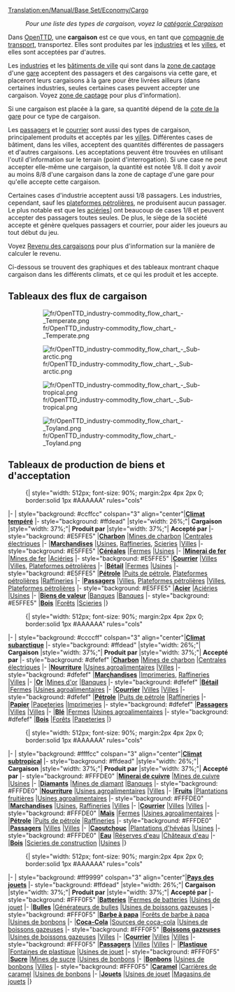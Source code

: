 [[Translation:en/Manual/Base Set/Economy/Cargo]]
{{fr/Table des matières}}
:''Pour une liste des types de cargaison, voyez la [[:Category:fr/Cargaison|catégorie Cargaison]]''

Dans [[fr/Manual/OpenTTD|OpenTTD]], une '''cargaison''' est ce que vous, en tant que [[fr/Manual/Compagnie de transport|compagnie de transport]], transportez. Elles sont produites par les [[fr/Manual/Base Set/Economy/Industries|industries]] et les [[fr/Manual/Ville|villes]], et elles sont acceptées par d'autres.

Les [[fr/Manual/Base Set/Economy/Industries|industries]] et les [[fr/Manual/Ville#Bâtiments de la ville|bâtiments de ville]] qui sont dans la [[fr/Manual/Zone de captage|zone de captage]] d'une [[fr/Manual/Gares|gare]] acceptent des passagers et des cargaisons via cette gare, et placeront leurs cargaisons à la gare pour être livrées ailleurs (dans certaines industries, seules certaines cases peuvent accepter une cargaison. Voyez [[fr/Manual/Zone de captage|zone de captage]] pour plus d'information).

Si une cargaison est placée à la gare, sa quantité dépend de la [[fr/Manual/Mécanique du jeu#Cote de gare|cote de la gare]] pour ce type de cargaison.

Les [[fr/Manual/Base Set/Economy/Passagers|passagers]] et le [[fr/Manual/Base Set/Economy/Courrier|courrier]] sont aussi des types de cargaison, principalement produits et acceptés par les [[fr/Manual/Ville|villes]]. Différentes cases de bâtiment, dans les villes, acceptent des quantités différentes de passagers et d'autres cargaisons. Les acceptations peuvent être trouvées en utilisant l'outil d'information sur le terrain (point d'interrogation). Si une case ne peut accepter elle-même une cargaison, la quantité est notée 1/8. Il doit y avoir au moins 8/8 d'une cargaison dans la zone de captage d'une gare pour qu'elle accepte cette cargaison.

Certaines cases d'industrie acceptent aussi 1/8 passagers. Les industries, cependant, sauf les [[fr/Manual/Base Set/Economy/Plateforme pétrolière|plateformes pétrolières]], ne produisent aucun passager. Le plus notable est que les [[fr/Manual/Base Set/Economy/Aciérie|aciéries]]] ont beaucoup de cases 1/8 et peuvent accepter des passagers toutes seules. De plus, le siège de la société accepte et génère quelques passagers et courrier, pour aider les joueurs au tout début du jeu.

Voyez [[fr/Manual/Base Set/Economy/Revenu de cargaison|Revenu des cargaisons]] pour plus d'information sur la manière de calculer le revenu.

Ci-dessous se trouvent des graphiques et des tableaux montrant chaque cargaison dans les différents climats, et ce qui les produit et les accepte.

==Tableaux des flux de cargaison==
:[[File:fr/OpenTTD industry-commodity flow chart - Temperate.png|border]]

:[[File:fr/OpenTTD industry-commodity flow chart - Sub-arctic.png|border]]

:[[File:fr/OpenTTD industry-commodity flow chart - Sub-tropical.png|border]]

:[[File:fr/OpenTTD industry-commodity flow chart - Toyland.png|border]]

==Tableaux de production de biens et d'acceptation==
:{| {{en/Wikitable}} style="width: 512px; font-size: 90%; margin:2px 4px 2px 0; border:solid 1px #AAAAAA" rules="cols"
|- 
| style="background: #ccffcc" colspan="3" align="center"|'''[[fr/Manual/Climat#Tempéré|Climat tempéré]]'''
|- style="background: #ffdead"
|style="width: 26%;"| '''Cargaison'''
|style="width: 37%;"| '''Produit par'''
|style="width: 37%;"| '''Accepté par'''
|- style="background: #E5FFE5"
|'''[[fr/Manual/Base Set/Economy/Charbon|Charbon]]'''
|[[fr/Manual/Base Set/Economy/Mine de charbon|Mines de charbon]]
|[[fr/Manual/Base Set/Economy/Centrale électrique|Centrales électriques]]
|-
|'''[[fr/Manual/Base Set/Economy/Marchandises|Marchandises]]'''
|[[fr/Manual/Base Set/Economy/Usine|Usines]], [[fr/Manual/Base Set/Economy/Raffinerie|Raffineries]], [[fr/Manual/Base Set/Economy/Scierie|Scieries]]
|[[fr/Manual/Ville|Villes]]
|- style="background: #E5FFE5"
|'''[[fr/Manual/Base Set/Economy/Céréales|Céréales]]'''
|[[fr/Manual/Base Set/Economy/Ferme|Fermes]]
|[[fr/Manual/Base Set/Economy/Usine|Usines]]
|-
|'''[[fr/Manual/Base Set/Economy/Minerai de fer|Minerai de fer]]'''
|[[fr/Manual/Base Set/Economy/Mine de fer|Mines de fer]]
|[[fr/Manual/Base Set/Economy/Aciérie|Aciéries]]
|- style="background: #E5FFE5"
|'''[[fr/Manual/Base Set/Economy/Courrier|Courrier]]'''
|[[fr/Manual/Ville|Villes]]
|[[fr/Manual/Ville|Villes]], [[fr/Manual/Base Set/Economy/Plateforme pétrolière|Plateformes pétrolières]]
|-
|'''[[fr/Manual/Base Set/Economy/Bétail|Bétail]]'''
|[[fr/Manual/Base Set/Economy/Ferme|Fermes]]
|[[fr/Manual/Base Set/Economy/Usine|Usines]]
|- style="background: #E5FFE5"
|'''[[fr/Manual/Base Set/Economy/Pétrole|Pétrole]]'''
|[[fr/Manual/Base Set/Economy/Puits de pétrole|Puits de pétrole]], [[fr/Manual/Base Set/Economy/Plateforme pétrolière|Plateformes pétrolières]]
|[[fr/Manual/Base Set/Economy/Raffinerie|Raffineries]]
|-
|'''[[fr/Manual/Base Set/Economy/Passagers|Passagers]]'''
|[[fr/Manual/Ville|Villes]], [[fr/Manual/Base Set/Economy/Plateforme pétrolière|Plateformes pétrolières]]
|[[fr/Manual/Ville|Villes]], [[fr/Manual/Base Set/Economy/Plateforme pétrolière|Plateformes pétrolières]]
|- style="background: #E5FFE5"
|'''[[fr/Manual/Base Set/Economy/Acier|Acier]]'''
|[[fr/Manual/Base Set/Economy/Aciérie|Aciéries]]
|[[fr/Manual/Base Set/Economy/Usine|Usines]]
|-
|'''[[fr/Manual/Base Set/Economy/Biens de valeur|Biens de valeur]]'''
|[[fr/Manual/Base Set/Economy/Banque|Banques]]
|[[fr/Manual/Base Set/Economy/Banque|Banques]]
|- style="background: #E5FFE5"
|'''[[fr/Manual/Base Set/Economy/Bois|Bois]]'''
|[[fr/Manual/Base Set/Economy/Forêt|Forêts]]
|[[fr/Manual/Base Set/Economy/Scierie|Scieries]]
|}

:{| {{en/Wikitable}} style="width: 512px; font-size: 90%; margin:2px 4px 2px 0; border:solid 1px #AAAAAA" rules="cols"
|- 
| style="background: #ccccff" colspan="3" align="center"|'''[[fr/Manual/Climat#Subarctique|Climat subarctique]]'''
|- style="background: #ffdead"
|style="width: 26%;"| '''Cargaison'''
|style="width: 37%;"| '''Produit par'''
|style="width: 37%;"| '''Accepté par'''
|- style="background: #dfefef"
|'''[[fr/Manual/Base Set/Economy/Charbon|Charbon]]'''
|[[fr/Manual/Base Set/Economy/Mine de charbon|Mines de charbon]]
|[[fr/Manual/Base Set/Economy/Centrale électrique|Centrales électriques]]
|-
|'''[[fr/Manual/Base Set/Economy/Nourriture|Nourriture]]'''
|[[fr/Manual/Base Set/Economy/Usine agroalimentaire|Usines agroalimentaires]]
|[[fr/Manual/Ville|Villes]]
|- style="background: #dfefef"
|'''[[fr/Manual/Base Set/Economy/Marchandises|Marchandises]]'''
|[[fr/Manual/Base Set/Economy/Imprimerie|Imprimeries]], [[fr/Manual/Base Set/Economy/Raffinerie|Raffineries]]
|[[fr/Manual/Ville|Villes]]
|-
|'''[[fr/Manual/Base Set/Economy/Or|Or]]'''
|[[fr/Manual/Base Set/Economy/Mine d'or|Mines d'or]]
|[[fr/Manual/Base Set/Economy/Banque|Banques]]
|- style="background: #dfefef"
|'''[[fr/Manual/Base Set/Economy/Bétail|Bétail]]'''
|[[fr/Manual/Base Set/Economy/Ferme|Fermes]]
|[[fr/Manual/Base Set/Economy/Usine agroalimentaire|Usines agroalimentaires]]
|-
|'''[[fr/Manual/Base Set/Economy/Courrier|Courrier]]'''
|[[fr/Manual/Ville|Villes]]
|[[fr/Manual/Ville|Villes]]
|- style="background: #dfefef"
|'''[[fr/Manual/Base Set/Economy/Pétrole|Pétrole]]'''
|[[fr/Manual/Base Set/Economy/Puits de pétrole|Puits de pétrole]]
|[[fr/Manual/Base Set/Economy/Raffinerie|Raffineries]]
|-
|'''[[fr/Manual/Base Set/Economy/Papier|Papier]]'''
|[[fr/Manual/Base Set/Economy/Papeterie|Papeteries]]
|[[fr/Manual/Base Set/Economy/Imprimerie|Imprimeries]]
|- style="background: #dfefef"
|'''[[fr/Manual/Base Set/Economy/Passagers|Passagers]]'''
|[[fr/Manual/Ville|Villes]]
|[[fr/Manual/Ville|Villes]]
|-
|'''[[fr/Manual/Base Set/Economy/Blé|Blé]]'''
|[[fr/Manual/Base Set/Economy/Ferme|Fermes]]
|[[fr/Manual/Base Set/Economy/Usine agroalimentaire|Usines agroalimentaires]]
|- style="background: #dfefef"
|'''[[fr/Manual/Base Set/Economy/Bois|Bois]]'''
|[[fr/Manual/Base Set/Economy/Forêt|Forêts]]
|[[fr/Manual/Base Set/Economy/Papeterie|Papeteries]]
|}

:{| {{en/Wikitable}} style="width: 512px; font-size: 90%; margin:2px 4px 2px 0; border:solid 1px #AAAAAA" rules="cols"
|- 
| style="background: #ffffcc" colspan="3" align="center"|'''[[fr/Manual/Climat#Subtropical|Climat subtropical]]'''
|- style="background: #ffdead"
|style="width: 26%;"| '''Cargaison'''
|style="width: 37%;"| '''Produit par'''
|style="width: 37%;"| '''Accepté par'''
|- style="background: #FFFDE0"
|'''[[fr/Manual/Base Set/Economy/Minerai de cuivre|Minerai de cuivre]]'''
|[[fr/Manual/Base Set/Economy/Mine de cuivre|Mines de cuivre]]
|[[fr/Manual/Base Set/Economy/Usine|Usines]]
|-
|'''[[fr/Manual/Base Set/Economy/Diamant|Diamants]]'''
|[[fr/Manual/Base Set/Economy/Mine de diamant|Mines de diamant]]
|[[fr/Manual/Base Set/Economy/Banque|Banques]]
|- style="background: #FFFDE0"
|'''[[fr/Manual/Base Set/Economy/Nourriture|Nourriture]]'''
|[[fr/Manual/Base Set/Economy/Usine agroalimentaire|Usines agroalimentaires]]
|[[fr/Manual/Ville|Villes]]
|-
|'''[[fr/Manual/Base Set/Economy/Fruits|Fruits]]'''
|[[fr/Manual/Base Set/Economy/Plantation fruitière|Plantations fruitières]]
|[[fr/Manual/Base Set/Economy/Usine agroalimentaire|Usines agroalimentaires]]
|- style="background: #FFFDE0"
|'''[[fr/Manual/Base Set/Economy/Marchandises|Marchandises]]'''
|[[fr/Manual/Base Set/Economy/Usine|Usines]], [[fr/Manual/Base Set/Economy/Raffinerie|Raffineries]]
|[[fr/Manual/Ville|Villes]]
|-
|'''[[fr/Manual/Base Set/Economy/Courrier|Courrier]]'''
|[[fr/Manual/Ville|Villes]]
|[[fr/Manual/Ville|Villes]]
|- style="background: #FFFDE0"
|'''[[fr/Manual/Base Set/Economy/Maïs|Maïs]]'''
|[[fr/Manual/Base Set/Economy/Ferme|Fermes]]
|[[fr/Manual/Base Set/Economy/Usine agroalimentaire|Usines agroalimentaires]]
|-
|'''[[fr/Manual/Base Set/Economy/Pétrole|Pétrole]]'''
|[[fr/Manual/Base Set/Economy/Puits de pétrole|Puits de pétrole]]
|[[fr/Manual/Base Set/Economy/Raffinerie|Raffineries]]
|- style="background: #FFFDE0"
|'''[[fr/Manual/Base Set/Economy/Passagers|Passagers]]'''
|[[fr/Manual/Ville|Villes]]
|[[fr/Manual/Ville|Villes]]
|-
|'''[[fr/Manual/Base Set/Economy/Caoutchouc|Caoutchouc]]'''
|[[fr/Manual/Base Set/Economy/Plantation d'hévéa|Plantations d'hévéas]]
|[[fr/Manual/Base Set/Economy/Usine|Usines]]
|- style="background: #FFFDE0"
|'''[[fr/Manual/Base Set/Economy/Eau|Eau]]'''
|[[fr/Manual/Base Set/Economy/Réserve d'eau|Réserves d'eau]]
|[[fr/Manual/Base Set/Economy/Château d'eau|Châteaux d'eau]]
|-
|'''[[fr/Manual/Base Set/Economy/Bois|Bois]]'''
|[[fr/Manual/Base Set/Economy/Scierie de construction|Scieries de construction]]
|[[fr/Manual/Base Set/Economy/Usine|Usines]]
|}

:{| {{en/Wikitable}} style="width: 512px; font-size: 90%; margin:2px 4px 2px 0; border:solid 1px #AAAAAA" rules="cols"
|- 
| style="background: #ff9999" colspan="3" align="center"|'''[[fr/Manual/Climat#Pays des jouets|Pays des jouets]]'''
|- style="background: #ffdead"
|style="width: 26%;"| '''Cargaison'''
|style="width: 37%;"| '''Produit par'''
|style="width: 37%;"| '''Accepté par'''
|- style="background: #FFF0F5"
|'''[[fr/Manual/Base Set/Economy/Batterie|Batteries]]'''
|[[fr/Manual/Base Set/Economy/Ferme de batterie|Fermes de batteries]]
|[[fr/Manual/Base Set/Economy/Usine de jouet|Usines de jouet]]
|-
|'''[[fr/Manual/Base Set/Economy/Bulles|Bulles]]'''
|[[fr/Manual/Base Set/Economy/Générateur de bulles|Générateurs de bulles]]
|[[fr/Manual/Base Set/Economy/Usine de boisson gazeuse|Usines de boissons gazeuses]]
|- style="background: #FFF0F5"
|'''[[fr/Manual/Base Set/Economy/Barbe à papa|Barbe à papa]]''' 
|[[fr/Manual/Base Set/Economy/Forêt de barbe à papa|Forêts de barbe à papa]]
|[[fr/Manual/Base Set/Economy/Usine de bonbons|Usines de bonbons]]
|-
|'''[[fr/Manual/Base Set/Economy/Coca-Cola|Coca-Cola]]'''
|[[fr/Manual/Base Set/Economy/Source de coca-cola|Sources de coca-cola]]
|[[fr/Manual/Base Set/Economy/Usine de boisson gazeuse|Usines de boissons gazeuses]]
|- style="background: #FFF0F5"
|'''[[fr/Manual/Base Set/Economy/Boisson gazeuse|Boissons gazeuses]]'''
|[[fr/Manual/Base Set/Economy/Usine de boisson gazeuse|Usines de boissons gazeuses]]
|[[fr/Manual/Ville|Villes]]
|-
|'''[[fr/Manual/Base Set/Economy/Courrier|Courrier]]'''
|[[fr/Manual/Ville|Villes]]
|[[fr/Manual/Ville|Villes]]
|- style="background: #FFF0F5"
|'''[[fr/Manual/Base Set/Economy/Passagers|Passagers]]'''
|[[fr/Manual/Ville|Villes]]
|[[fr/Manual/Ville|Villes]]
|-
|'''[[fr/Manual/Base Set/Economy/Plastique|Plastique]]'''
|[[fr/Manual/Base Set/Economy/Fontaine de plastique|Fontaines de plastique]]
|[[fr/Manual/Base Set/Economy/Usine de jouet|Usines de jouet]]
|- style="background: #FFF0F5"
|'''[[fr/Manual/Base Set/Economy/Sucre|Sucre]]'''
|[[fr/Manual/Base Set/Economy/Mine de sucre|Mines de sucre]]
|[[fr/Manual/Base Set/Economy/Usine de bonbons|Usines de bonbons]]
|-
|'''[[fr/Manual/Base Set/Economy/Bonbon|Bonbons]]'''
|[[fr/Manual/Base Set/Economy/Usine de bonbons|Usines de bonbons]]
|[[fr/Manual/Ville|Villes]]
|- style="background: #FFF0F5"
|'''[[fr/Manual/Base Set/Economy/Caramel|Caramel]]'''
|[[fr/Manual/Base Set/Economy/Carrière de caramel|Carrières de caramel]]
|[[fr/Manual/Base Set/Economy/Usine de bonbons|Usines de bonbons]]
|-
|'''[[fr/Manual/Base Set/Economy/Jouet|Jouets]]'''
|[[fr/Manual/Base Set/Economy/Usine de jouet|Usines de jouet]]
|[[fr/Manual/Base Set/Economy/Magasin de jouet|Magasins de jouets]]
|}